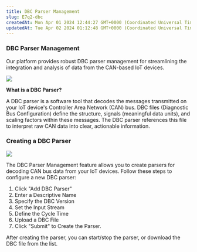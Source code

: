 ```yaml
---
title: DBC Parser Management
slug: E7q2-dbc
createdAt: Mon Apr 01 2024 12:44:27 GMT+0000 (Coordinated Universal Time)
updatedAt: Tue Apr 02 2024 01:12:48 GMT+0000 (Coordinated Universal Time)
---
```


### **DBC Parser Management**

Our platform provides robust DBC parser management for streamlining the integration and analysis of data from the CAN-based IoT devices.

![](/assets/9HV8EoH-3M56peOy9MLU7_dbc-w.png)

**What is a DBC Parser?**

A DBC parser is a software tool that decodes the messages transmitted on your IoT device's Controller Area Network (CAN) bus.  DBC files (Diagnostic Bus Configuration) define the structure, signals (meaningful data units), and scaling factors within these messages. The DBC parser references this file to interpret raw CAN data into clear, actionable information.

### **Creating a DBC Parser**

![](/assets/8-NrcFvz7VFDy52MSGhtb_createdbc-w.png)

The DBC Parser Management feature allows you to create parsers for  decoding CAN bus data from your IoT devices. Follow these steps to configure a new DBC parser:

1. Click "Add DBC Parser"
2. Enter a Descriptive Name
3. Specify the DBC Version
4. Set the Input Stream
5. Define the Cycle Time
6. Upload a DBC File
7. Click "Submit" to Create the Parser.

After creating the parser, you can start/stop the parser, or download the DBC file from the list.
